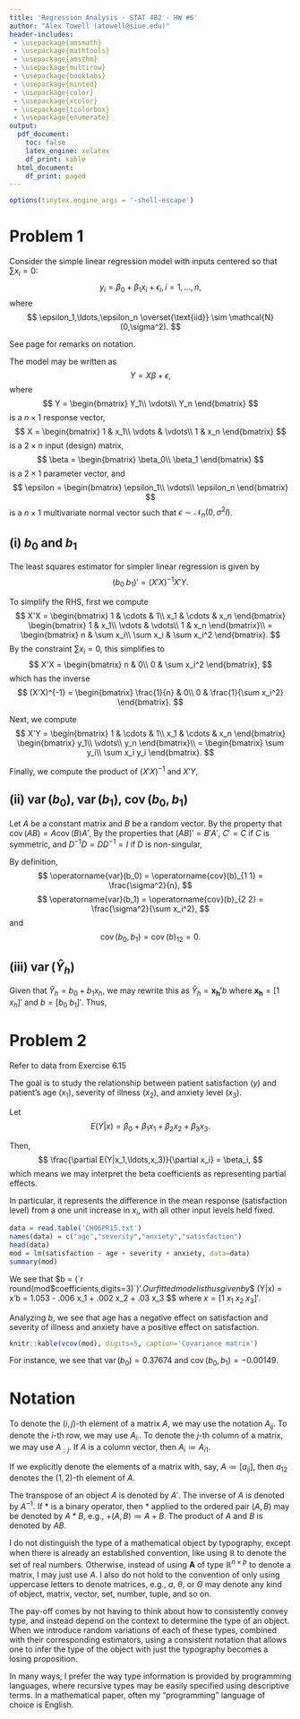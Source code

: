 ```yaml
---
title: 'Regression Analysis - STAT 482 - HW #6'
author: "Alex Towell (atowell@siue.edu)"
header-includes:
 - \usepackage{amsmath}
 - \usepackage{mathtools}
 - \usepackage{amsthm}
 - \usepackage{multirow}
 - \usepackage{booktabs}
 - \usepackage{minted}
 - \usepackage{color}
 - \usepackage{xcolor}
 - \usepackage{tcolorbox} 
 - \usepackage{enumerate}
output:
  pdf_document:
    toc: false
    latex_engine: xelatex
    df_print: kable
  html_document:
    df_print: paged
---
```


\newcommand{\sos}[1]{\mathrm{SS_{#1}}}
\newcommand{\ms}[1]{\mathrm{MS_{#1}}}
\newcommand{\sd}{\operatorname{sd}}
\newcommand{\var}{\operatorname{var}}
\newcommand{\expect}{\operatorname{E}}
\newcommand{\corr}{\operatorname{cor}}
\newcommand{\cov}{\operatorname{cov}}
\newcommand{\se}{\operatorname{se}}
\newcommand{\eval}[2]{\left. #1 \right\vert_{#2}}
\newcommand{\degf}[1]{\mathrm{df_{#1}}}

```r
options(tinytex.engine_args = '-shell-escape')
```


# Problem 1

Consider the simple linear regression model with inputs centered so that $\sum x_i = 0$:
$$
  y_i = \beta_0 + \beta_1 x_i + \epsilon_i, i=1,\ldots,n,
$$
where
$$
  \epsilon_1,\ldots,\epsilon_n \overset{\text{iid}} \sim \mathcal{N}(0,\sigma^2).
$$

\begin{tcolorbox}[split=\f]
Part (a)
\tcblower
Write the model using matrix notation.
\end{tcolorbox}

See page \pageref{sec:notation} for remarks on notation.

The model may be written as
$$
  Y = X \beta + \epsilon,
$$
where
$$
  Y =
  \begin{bmatrix}
    Y_1\\
    \vdots\\
    Y_n
  \end{bmatrix}
$$
is a $n \times 1$ response vector,
$$
  X =
  \begin{bmatrix}
    1 & x_1\\
    \vdots & \vdots\\
    1 & x_n
   \end{bmatrix}
$$
is a $2 \times n$ input (design) matrix,
$$
  \beta =
  \begin{bmatrix}
     \beta_0\\
     \beta_1
  \end{bmatrix}
$$
is a $2 \times 1$ parameter vector, and
$$
  \epsilon =
  \begin{bmatrix}
    \epsilon_1\\
    \vdots\\
    \epsilon_n
  \end{bmatrix}
$$
is a $n \times 1$ multivariate normal vector such that $\epsilon \sim \mathcal{N}_n(0,\sigma^2 I)$.

\begin{tcolorbox}[split=\f]
Part (b)
\tcblower
Use matrix multiplication to derive a simplified expression for each of the
following:
\begin{enumerate}[(i)]
\item $b_0$,$b_1$
\item $\var(b_0)$, $\var(b_1)$, $\cov(b_0,b_1)$
\item $\var(\hat{y}_h)$.
\end{enumerate}
\end{tcolorbox}

## (i) $b_0$ and $b_1$

The least squares estimator for simpler linear regression is given by
$$
  (b_0\;b_1)' = (X'X)^{-1} X' Y.
$$

To simplify the RHS, first we compute
$$
  X'X
  =
  \begin{bmatrix}
    1   & \cdots & 1\\
    x_1 & \cdots & x_n
  \end{bmatrix}
  \begin{bmatrix}
    1 & x_1\\
    \vdots & \vdots\\
    1 & x_n
   \end{bmatrix}\\
  =
  \begin{bmatrix}
    n        & \sum x_i\\
    \sum x_i & \sum x_i^2
  \end{bmatrix}.
$$
By the constraint $\sum x_i = 0$, this simplifies to
$$
  X'X =
  \begin{bmatrix}
    n & 0\\
    0 & \sum x_i^2
  \end{bmatrix},
$$
which has the inverse
$$
  (X'X)^{-1} =
  \begin{bmatrix}
    \frac{1}{n} & 0\\
    0           & \frac{1}{\sum x_i^2}
  \end{bmatrix}.
$$

Next, we compute
$$
  X'Y
  =
  \begin{bmatrix}
    1   & \cdots & 1\\
    x_1 & \cdots & x_n
  \end{bmatrix}
  \begin{bmatrix}
    y_1\\
    \vdots\\
    y_n
   \end{bmatrix}\\
  =
  \begin{bmatrix}
    \sum y_i\\
    \sum x_i y_i
  \end{bmatrix}.
$$

Finally, we compute the product of $(X'X)^{-1}$ and $X'Y$,
\begin{align*}
  (b_0\;b_1)' = (X'X)^{-1} X'Y
  &=
  \begin{bmatrix}
    \frac{1}{n} & 0\\
    0           & \frac{1}{\sum x_i^2}
  \end{bmatrix}
  \begin{bmatrix}
    \sum y_i\\
    \sum x_i y_i
  \end{bmatrix}\\
  &=
  \begin{bmatrix}
    \bar{y}\\
    \frac{\sum x_i y_i}{\sum x_i^2}
  \end{bmatrix}.
\end{align*}

## (ii) $\var(b_0)$, $\var(b_1)$, $\cov(b_0,b_1)$
Let $A$ be a constant matrix and $B$ be a random vector.
By the property that $\cov(A B) = A \cov(B) A'$,
\begin{align*}
  \cov(b) &= \cov((X'X)^{-1} X' Y)\\
          &= (X'X)^{-1} X' \var(Y) ((X'X)^{-1} X')'\\
          &= \sigma^2 (X'X)^{-1} X'((X'X)^{-1} X')'.
\end{align*}
By the properties that $(A B)' = B'A'$, $C' = C$ if $C$ is symmetric, and
$D^{-1} D = D D^{-1} = I$ if $D$ is non-singular,
\begin{align*}
  \cov(b) &= \sigma^2 (X'X)^{-1} X'X (X'X)^{-1}\\
          &= \sigma^2 (X'X)^{-1}\\
          &= \sigma^2
            \begin{bmatrix}
              \frac{1}{n} & 0\\
              0           & \frac{1}{\sum x_i^2}
            \end{bmatrix}.
\end{align*}

By definition,
$$
  \var(b_0) = \cov(b)_{1 1} = \frac{\sigma^2}{n},
$$
$$
  \var(b_1) = \cov(b)_{2 2} = \frac{\sigma^2}{\sum x_i^2},
$$
and
$$
  \cov(b_0,b_1) = \cov(b)_{1 2} = 0.
$$

## (iii) $\var(\hat{Y}_h)$

Given that $\hat{Y}_h = b_0 + b_1 x_h$, we may rewrite this as
$\hat{Y}_h = \symbf{x_h'} b$ where $\symbf{x_h} = [1 \; x_h]'$ and
$b = [b_0 \; b_1]'$.
Thus,
\begin{align*}
  \var(\hat{Y}_h)
    &= \cov(\symbf{x_h'} b)\\
    &= \symbf{x_h'} \cov(b) \symbf{x_h}\\
    &=
    \begin{bmatrix}
      1 & x_h
    \end{bmatrix}
    \sigma^2
    \begin{bmatrix}
      \frac{1}{n} & 0\\
      0           & \frac{1}{\sum x_i^2}
    \end{bmatrix}
    \begin{bmatrix}
      1\\
      x_h
    \end{bmatrix}\\
    &=
    \sigma^2
    \begin{bmatrix}
      1 & x_h
    \end{bmatrix}
    \begin{bmatrix}
      \frac{1}{n}\\
      \frac{x_h}{\sum x_i^2}
    \end{bmatrix}\\
    &=
    \sigma^2
    \left[
      \frac{1}{n} + \frac{x_h^2}{\sum x_i^2}
    \right].
\end{align*}


# Problem 2
Refer to data from Exercise 6.15

The goal is to study the relationship between patient satisfaction ($y$) and
patient's age ($x_1$), severity of illness ($x_2$), and anxiety level ($x_3$).

\begin{tcolorbox}[split=\f]
Part (a)
\tcblower
Provide an interpretation of a regression coefficient in a multiple regression
model.
\end{tcolorbox}

Let
$$
  E(Y|x) = \beta_0 + \beta_1 x_1 + \beta_2 x_2 + \beta_3 x_3.
$$

Then,
$$
  \frac{\partial  E(Y|x_1,\ldots,x_3)}{\partial x_i} = \beta_i,
$$
which means we may interpret the beta coefficients as representing partial
effects.

In particular, it represents the difference in the mean response (satisfaction
level) from a one unit increase in $x_i$, with all other input levels held fixed.

\begin{tcolorbox}[split=\f]
Part (b)
\tcblower
Compute $b$, the estimated regression coefficients for the patient satisfaction
data.
\end{tcolorbox}

```r
data = read.table('CH06PR15.txt')
names(data) = c("age","severity","anxiety","satisfaction")
head(data)
mod = lm(satisfaction ~ age + severity + anxiety, data=data)
summary(mod)
```

We see that $b = (`r round(mod$coefficients,digits=3)`)'$.
Our fitted model is thus given by
$$
  \hat{E}(Y|x) = x'b = 1.053 - .006 x_1 + .002 x_2 + .03 x_3
$$
where $x = [1\;x_1\;x_2\;x_3]'$.

\begin{tcolorbox}[split=\f]
Part (c)
\tcblower
Provide a comment on the direction of the input effects, stated in the context
of the problem.
\end{tcolorbox}

Analyzing $b$, we see that age has a negative effect on satisfaction and
severity of illness and anxiety have a positive effect on satisfaction.

\begin{tcolorbox}[split=\f]
Part (d)
\tcblower
Compute $\widehat{\cov}(b)$, the estimated covariance matrix for the regression
coefficients.
\end{tcolorbox}

```r
knitr::kable(vcov(mod), digits=5, caption='Covariance matrix')
```

For instance, we see that $\var(b_0) = 0.37674$ and $\cov(b_0,b_1) = -0.00149$.

# Notation
\label{sec:notation}
To denote the $(i,j)$-th element of a matrix $A$, we may use the notation
$A_{i j}$. To denote the $i$-th row, we may use $A_{i:}$. To denote
the $j$-th column of a matrix, we may use $A_{:j}$. If $A$ is a column vector,
then $A_i \coloneqq A_{i 1}$.

If we explicitly denote the elements of a matrix with, say,
$A \coloneqq [a_{i j}]$, then $a_{1 2}$ denotes the $(1,2)$-th element of $A$.

The transpose of an object $A$ is denoted by $A'$.
The inverse of $A$ is denoted by $A^{-1}$.
If $*$ is a binary operator, then $*$ applied to the ordered pair $(A,B)$ may
be denoted by $A*B$, e.g., $+(A,B) \coloneqq A+B$.
The product of $A$ and $B$ is denoted by $A B$.

I do not distinguish the type of a mathematical object by typography, except
when there is already an established convention, like using $\mathbb{R}$ to
denote the set of real numbers.
Otherwise, instead of using $\textbf{A}$ of type $\mathbb{R}^{n \times p}$ to
denote a matrix, I may just use $A$. I also do not hold to the convention of only
using uppercase letters to denote matrices, e.g., $a$, $\theta$, or $\Theta$
may denote any kind of object, matrix, vector, set, number, tuple, and so on.

The pay-off comes by not having to think about how to consistently convey
type, and instead depend on the context to determine the type of an object.
When we introduce random variations of each of these types, combined with
their corresponding estimators, using a consistent notation that allows one to
infer the type of the object with just the typography becomes a losing
proposition.

In many ways, I prefer the way type information
is provided by programming languages, where recursive types may be easily
specified using descriptive terms. In a mathematical paper, often my "programming"
language of choice is English.